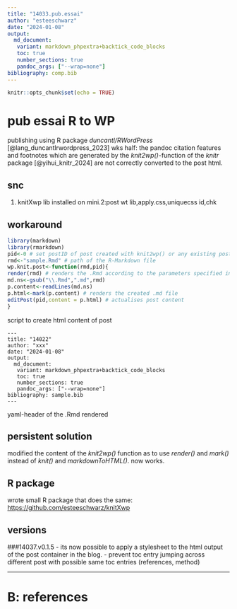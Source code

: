 ```yaml
---
title: "14033.pub.essai"
author: "esteeschwarz"
date: "2024-01-08"
output: 
  md_document:
   variant: markdown_phpextra+backtick_code_blocks
   toc: true
   number_sections: true
   pandoc_args: ["--wrap=none"]
bibliography: comp.bib
---
```


```r
knitr::opts_chunk$set(echo = TRUE)
```

# pub essai R to WP
publishing using R package *duncantl/RWordPress* [@lang_duncantlrwordpress_2023] wks half: the pandoc citation features and footnotes which are generated by the *knit2wp()*-function of the *knitr* package [@yihui_knitr_2024] are not correctly converted to the post html.

## snc
1. knitXwp lib installed on mini.2:post wt lib,apply.css,uniquecss id,chk

## workaround
```r

library(markdown)
library(rmarkdown)
pid<-0 # set postID of post created with knit2wp() or any existing post
rmd<-"sample.Rmd" # path of the R-Markdown file
wp.knit.post<-function(rmd,pid){
render(rmd) # renders the .Rmd according to the parameters specified in the YAML header of the .Rmd
md.ns<-gsub("\\.Rmd",".md",rmd)
p.content<-readLines(md.ns)
p.html<-mark(p.content) # renders the created .md file
editPost(pid,content = p.html) # actualises post content
}
```
script to create html content of post


```{}
---
title: "14022"
author: "xxx"
date: "2024-01-08"
output: 
  md_document:
   variant: markdown_phpextra+backtick_code_blocks
   toc: true
   number_sections: true
   pandoc_args: ["--wrap=none"]
bibliography: sample.bib
---
```
yaml-header of the .Rmd rendered

## persistent solution
modified the content of the *knit2wp()* function as to use *render()* and *mark()* instead of *knit()* and *markdownToHTML()*. now works.

## R package
wrote small R package that does the same: <https://github.com/esteeschwarz/knitXwp>

## versions 
###14037.v0.1.5
- its now possible to apply a stylesheet to the html output of the post container in the blog.
- prevent toc entry jumping across different post with possible same toc entries (references, method)


---
# B: references
